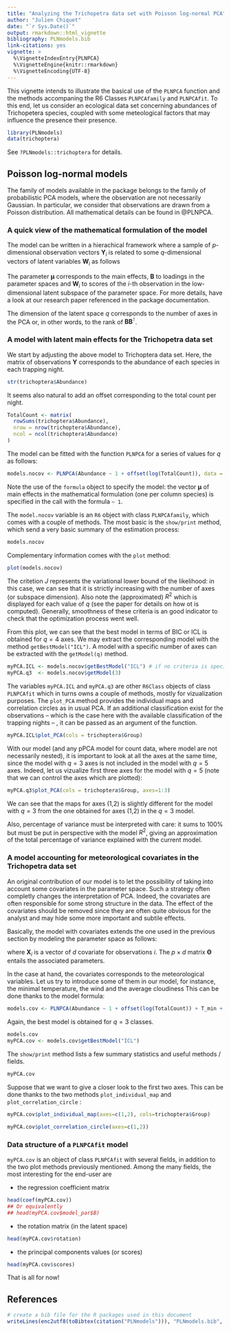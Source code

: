 ```yaml
---
title: "Analyzing the Trichopetra data set with Poisson log-normal PCA"
author: "Julien Chiquet"
date: "`r Sys.Date()`"
output: rmarkdown::html_vignette
bibliography: PLNmodels.bib
link-citations: yes
vignette: >
  %\VignetteIndexEntry{PLNPCA}
  %\VignetteEngine{knitr::rmarkdown}
  %\VignetteEncoding{UTF-8}
---
```


This vignette intends to illustrate the basical use of the `PLNPCA` function and the methods accompaning the R6 Classes `PLNPCAfamily` and `PLNPCAfit`. To this end, let us consider an ecological data set concerning abundances of Trichopetera species, coupled with some meteological factors that may influence the presence their presence.

```r
library(PLNmodels)
data(trichoptera)
```

See `?PLNmodels::trichoptera` for details. 

## Poisson log-normal models

The family of models available in the package belongs to the family of probabilistic PCA models, where the observation are not necessarily Gaussian.  In particular, we consider that observations are drawn from a Poisson distribution. All mathematical details can be found in @PLNPCA.

### A quick view of the mathematical formulation of the model

The model can be written in a hierachical framework where a sample of $p$-dimensional observation vectors $\mathbf{Y}_i$ is related to some  $q$-dimensional vectors of latent variables $\mathbf{W}_i$ as follows
\begin{equation} 
  \label{eq:pca-model}
  \begin{array}{rcl}
    \text{latent space }  & \mathbf{W}_i \quad \text{i.i.d.} & \mathbf{W}_i \sim      \mathcal{N}(\mathbf{0}_q, \mathbf{I}_q)  \\
\text{parameter space } &   \mathbf{Z}_i = {\boldsymbol\mu} + \mathbf{B}^\top \mathbf{W}_i & \\
  \text{observation space } &  Y_{ij} | Z_{ij} \quad \text{indep.} & Y_{ij} | Z_{ij} \sim \mathcal{P}\left(\exp\{Z_{ij}\}\right)
  \end{array}
\end{equation}

The parameter ${\boldsymbol\mu}$ corresponds to the main effects, $\mathbf{B}$ to \emph{rescaled} loadings in the parameter spaces and $\mathbf{W}_i$ to scores of the $i$-th observation in the low-dimensional latent subspace of the parameter space. For more details, have a look at our research paper referenced in the package documentation.

The dimension of the latent space $q$ corresponds to the number of axes in the PCA or, in other words, to the rank of $\mathbf{B}\mathbf{B}^\intercal$.

### A model with latent main effects for the Trichopetra data set

We start by adjusting the above model to Trichoptera data set. Here, the matrix of observations $\mathbf{Y}$ corresponds to the abundance of each species in each trapping night.

```r
str(trichoptera$Abundance)
```

It seems also natural to add an offset corresponding to the total count per night.
```r
TotalCount <- matrix(
  rowSums(trichoptera$Abundance),
  nrow = nrow(trichoptera$Abundance),
  ncol = ncol(trichoptera$Abundance)
)
```

The model can be fitted with the function `PLNPCA` for a series of values for $q$ as follows:

```r
models.nocov <- PLNPCA(Abundance ~ 1 + offset(log(TotalCount)), data = trichoptera, ranks = 1:5)
```

Note the use of the `formula` object to specify the model: the vector $\boldsymbol\mu$ of main effects in the mathematical formulation (one per column species) is specified in the call with the formula `~ 1`.

The `model.nocov` variable is an `R6` object with class `PLNPCAfamily`, which comes with a couple of methods. The most basic is the `show/print` method, which send a very basic summary of the estimation process:

```r
models.nocov
```
Complementary information comes with the `plot` method:
```r
plot(models.nocov)
```

The critetion $J$ represents the variational lower bound of the likelihood: in this case, we can see that it is strictly increasing with the number of axes (or subspace dimension). Also note the (approximated) $R^2$ which is displayed for each value of $q$ (see the paper for details on how ot is computed). Generally, smoothness of these criteria is an good indicator to check that the optimization process went well.

From this plot, we can see that the best model in terms of BIC or ICL is obtained for $q=4$ axes. We may extract the corresponding model with the method `getBestModel("ICL")`. A model with a specific number of axes can be extracted with the `getModel(q)` method. 

```r
myPCA.ICL <- models.nocov$getBestModel("ICL") # if no criteria is specified, the best BIC is used
myPCA.q3  <- models.nocov$getModel(3) 
```

The variables `myPCA.ICL` and `myPCA.q3` are other `R6Class` objects of class `PLNPCAfit` which in turns owns a couple of methods, mostly for vizualization purposes. The `plot_PCA` method provides the individual maps and correlation circles as in usual PCA. If an additional classification exist for the observations -- which is the case here with the available classification of the trapping nights -- , it can be passed as an argument of the function.

```r
myPCA.ICL$plot_PCA(cols = trichoptera$Group)
```

With our model (and any pPCA model for count data, where model are not necessarily nested), it is important to look at all the axes at the same time, since the model with $q=3$ axes is not included in the model with $q=5$ axes. Indeed, let us vizualize first three axes for the model with $q=5$ (note that we can control the axes which are plotted):

```r
myPCA.q3$plot_PCA(cols = trichoptera$Group, axes=1:3)
```

We can see that the maps for axes (1,2) is slightly different for the model with $q=3$ from the one obtained for axes (1,2) in the $q=3$ model. 

Also, percentage of variance must be interpreted with care: it sums to 100% but must be put in perspective with the model $R^2$, giving an approximation of the total percentage of variance explained with the current model.

### A model accounting for meteorological covariates in the Trichopetra data set

An original contribution of our model is to let the possibility of taking into account some covariates in the parameter space. Such a strategy often completly changes the interpretation of PCA. Indeed, the covariates are often responsible for some strong structure in the data. The effect of the covariates should be removed since they are often quite obvious for the analyst and may hide some more important and subtile effects.

Basically, the model with covariates extends the one used in the previous section by modeling the parameter space as follows:

\begin{equation} 
  \mathbf{Z}_i = {\boldsymbol\mu} + {\boldsymbol\Theta} \mathbf{X}_i^\intercal +    \mathbf{B}^\top \mathbf{W}_i, \qquad \mathbf{Z}_i \sim \mathcal{N}({\boldsymbol\mu} + {\boldsymbol\Theta} \mathbf{X}_i^\intercal, \mathbf{B}\mathbf{B}^\top),
\end{equation}

where $\mathbf{X}_i$ is a vector of $d$ covariate for observations $i$. The $p \times d$ matrix  $\boldsymbol\Theta$ entails the associated parameters.

In the case at hand, the covariates corresponds to the meteorological variables. Let us try to introduce some of them in our model, for instance, the minimal temperature, the wind and the average cloudiness This can be done thanks to the model formula:
```r
models.cov <- PLNPCA(Abundance ~ 1 + offset(log(TotalCount)) + T_min + Wind + Cloudiness_average, data = trichoptera, ranks = 1:5)
```

Again, the best model is obtained for $q=3$ classes.

```r
models.cov
myPCA.cov <- models.cov$getBestModel("ICL")
```

The `show/print` method lists a few summary statistics and useful methods / fields.
```r
myPCA.cov
```


Suppose that we want to give a closer look to the first two axes. This can be done thanks to the two methods `plot_individual_map` and `plot_correlation_circle` :

```r
myPCA.cov$plot_individual_map(axes=c(1,2), cols=trichoptera$Group)
```

```r
myPCA.cov$plot_correlation_circle(axes=c(1,2))
```

### Data structure of a `PLNPCAfit` model

`myPCA.cov` is an object of class `PLNPCAfit` with several fields, in addition to the two plot methods previously mentioned. Among the many fields, the most interesting for the end-user are 

- the regression coefficient matrix
```r
head(coef(myPCA.cov))
## Or equivalently
## head(myPCA.cov$model_par$B)
```
- the rotation matrix (in the latent space)
```r
head(myPCA.cov$rotation)
```
- the principal components values (or scores)
```r
head(myPCA.cov$scores)
```

That is all for now!

## References

```r
# create a bib file for the R packages used in this document
writeLines(enc2utf8(toBibtex(citation("PLNmodels"))), "PLNmodels.bib", useBytes = TRUE)
```
